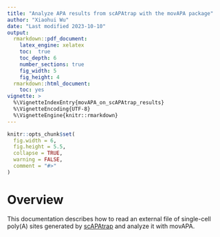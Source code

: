 ---
title: "Analyze APA results from scAPAtrap with the movAPA package"
author: "Xiaohui Wu"
date: "Last modified 2023-10-10"
output:
  rmarkdown::pdf_document:
    latex_engine: xelatex
    toc:  true
    toc_depth: 6
    number_sections: true
    fig_width: 5
    fig_height: 4
  rmarkdown::html_document: 
    toc: yes
vignette: >
  %\VignetteIndexEntry{movAPA_on_scAPAtrap_results}
  %\VignetteEncoding{UTF-8}
  %\VignetteEngine{knitr::rmarkdown}
---


```{r, include = FALSE}
knitr::opts_chunk$set(
  fig.width = 6,
  fig.height = 5.5,
  collapse = TRUE,
  warning = FALSE,
  comment = "#>"
)
```


# Overview

This documentation describes how to read an external file of single-cell poly(A) sites generated by [scAPAtrap](https://github.com/BMILAB/scAPAtrap/) and analyze it with movAPA. 

